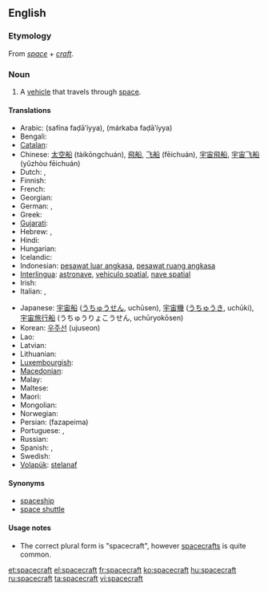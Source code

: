 ==English==

===Etymology===
From ''[[space]]'' + ''[[craft]]''.

===Noun===
{{en-noun|pl2=spacecraft}}

# A [[vehicle]] that travels through [[space]].

====Translations====
{{trans-top|vehicle that travels through space}}
* Arabic: {{Arab|[[سفينة فضائية]]}} (safína faḍā’íyya), {{Arab|[[مركبة فضائية]]}} (márkaba faḍāʼíyya)
* Bengali: {{t|bn|কাশযান|sc=Beng}}
* [[Catalan]]: {{t|ca|nau espacial}}
* Chinese: [[太空船]] (tàikōngchuán), [[飛船]], [[飞船]] (fēichuán), [[宇宙飛船]], [[宇宙飞船]] (yǔzhòu fēichuán)
* Dutch: {{t|nl|ruimtetuig|n}}, {{t-|nl|ruimtevaartuig}}
* Finnish: {{t+|fi|avaruusalus}}
* French: {{t|fr|vaisseau spatial|m}}
* Georgian: {{t|ka|კოსმოსური ხომალდი|sc=Geor}}
* German: {{t|de|Raumfahrzeug}}, {{t+|de|Raumschiff}}
* Greek: {{t|el|διαστημόπλοιο|sc=Grek}}
* [[Gujarati]]: {{t|gu|અંતરિક્ષયાન}}
* Hebrew: {{t|he|חללית|sc=Hebr}},  {{t|he|ספינת-חלל |sc=Hebr}}
* Hindi: {{t|hi|अंतरिक्ष यान|sc=Deva}}
* Hungarian: {{t|hu|űreszköz}}
* Icelandic: {{t|is|geimfar}}
* Indonesian: [[pesawat luar angkasa]], [[pesawat ruang angkasa]]
* [[Interlingua]]: [[astronave]], [[vehiculo spatial]], [[nave spatial]]
* Irish: {{t|ga|spásárthach}}
* Italian: {{t|it|nave spaziale}}, {{t-|it|astronave}}
{{trans-mid}}
* Japanese: [[宇宙船]] ([[うちゅうせん]], uchūsen), [[宇宙機]] ([[うちゅうき]], uchūki), [[宇宙旅行船]] (うちゅうりょこうせん, uchūryokōsen)
* Korean: [[우주선]] (ujuseon)
* Lao: {{t|lo|ຍານອາວະກາດ|sc=Laoo}}
* Latvian: {{t|lv|kosmosa kuģis}}
* Lithuanian: {{t|lt|erdvėlaivis}}
* [[Luxembourgish]]: {{t|lb|Raumschëff}}
* [[Macedonian]]: {{t|mk|вселенски брод|sc=Cyrl}}
* Malay: {{t|ms|kapal angkasa lepas}}
* Maltese: {{t|mt|vettura spazjali }}
* Maori: {{t|mi|waka ātea}}
* Mongolian: {{t|mn|сансрын хөлөг |sc=Cyrl}}
* Norwegian: {{t|no|romskip}}
* Persian: {{fa-Arab|[[فضاپیما]]}} (fazapeima)
* Portuguese: {{t-|pt|nave espacial}}, {{t-|pt|astronave}}
* Russian: {{t+|ru|космический корабль|m|tr=kosmíčeskij korábl’|sc=Cyrl}}
* Spanish: {{t-|es|nave espacial}}, {{t+|es|astronave}}
* Swedish: {{t|sv|rymdfarkost|c}}
* [[Volapük]]: [[stelanaf]]
{{trans-bottom}}

====Synonyms====
* [[spaceship]]
* [[space shuttle]]

====Usage notes====
* The correct plural form is "spacecraft", however [[spacecrafts]] is quite common.

[[et:spacecraft]]
[[el:spacecraft]]
[[fr:spacecraft]]
[[ko:spacecraft]]
[[hu:spacecraft]]
[[ru:spacecraft]]
[[ta:spacecraft]]
[[vi:spacecraft]]